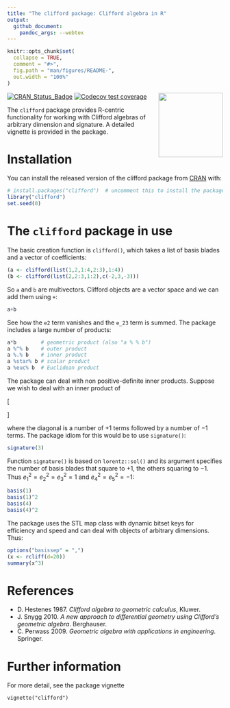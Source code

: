 ```yaml
---
title: "The clifford package: Clifford algebra in R"
output:
  github_document:
    pandoc_args: --webtex
---
```


<!-- README.md is generated from README.Rmd. Please edit that file -->

```r
knitr::opts_chunk$set(
  collapse = TRUE,
  comment = "#>",
  fig.path = "man/figures/README-",
  out.width = "100%"
)
```

<img src="man/figures/clifford.png" width = "150" align="right" />

<!-- badges: start -->
[![CRAN_Status_Badge](https://www.r-pkg.org/badges/version/clifford)](https://cran.r-project.org/package=clifford)
[![Codecov test coverage](https://codecov.io/gh/RobinHankin/clifford/graph/badge.svg)](https://app.codecov.io/gh/RobinHankin/clifford/branch/master)
<!-- badges: end -->


The `clifford` package provides R-centric functionality for working
with Clifford algebras of arbitrary dimension and signature.  A
detailed vignette is provided in the package.

# Installation

You can install the released version of the clifford package from
[CRAN](https://CRAN.R-project.org) with:

```r
# install.packages("clifford")  # uncomment this to install the package
library("clifford")
set.seed(0)
```

# The `clifford` package in use

The basic creation function is `clifford()`, which takes a list of
basis blades and a vector of coefficients:

```r
(a <- clifford(list(1,2,1:4,2:3),1:4))
(b <- clifford(list(2,2:3,1:2),c(-2,3,-3)))
```

So `a` and `b` are multivectors.  Clifford objects are a vector space
and we can add them using `+`:

```r
a+b
```

See how the `e2` term vanishes and the `e_23` term is summed.
The package includes a large number of products:


```r
a*b        # geometric product (also "a % % b")
a %^% b    # outer product
a %.% b    # inner product
a %star% b # scalar product
a %euc% b  # Euclidean product
```

The package can deal with non positive-definite inner products.
Suppose we wish to deal with an inner product of 

\[
\begin{pmatrix}
+1 & 0 & 0 & 0 & 0\\
 0 &+1 & 0 & 0 & 0\\
 0 & 0 &+1 & 0 & 0\\
 0 & 0 & 0 &-1 & 0\\
 0 & 0 & 0 & 0 &-1
\end{pmatrix}
\]

where the diagonal is a number of $+1$ terms followed by a number of
$-1$ terms.  The package idiom for this would be to use `signature()`:

```r
signature(3)
```

Function `signature()` is based on `lorentz::sol()` and its argument
specifies the number of basis blades that square to $+1$, the others
squaring to $-1$.  Thus $e_1^2=e_2^2=e_3^2=1$ and $e_4^2=e_5^2=-1$:

```r
basis(1)
basis(1)^2
basis(4)
basis(4)^2
```

The package uses the STL map class with dynamic bitset keys for
efficiency and speed and can deal with objects of arbitrary
dimensions.  Thus:

```r
options("basissep" = ",")
(x <- rcliff(d=20))
summary(x^3)
```


# References

  - D. Hestenes 1987. _Clifford algebra to geometric calculus_, Kluwer.
  - J. Snygg 2010. _A new approach to differential geometry using Clifford's geometric algebra_.  Berghauser.
  - C. Perwass 2009. _Geometric algebra with applications
      in engineering_. Springer.

# Further information

For more detail, see the package vignette

`vignette("clifford")`
